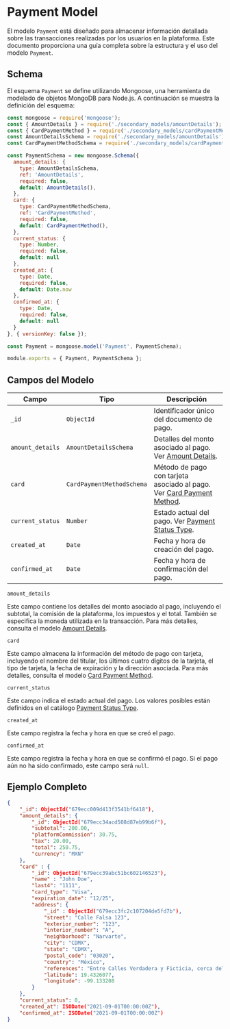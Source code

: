 # Payment Model

El modelo `Payment` está diseñado para almacenar información detallada sobre las transacciones realizadas por los usuarios en la plataforma. Este documento proporciona una guía completa sobre la estructura y el uso del modelo `Payment`.

## Schema

El esquema `Payment` se define utilizando Mongoose, una herramienta de modelado de objetos MongoDB para Node.js. A continuación se muestra la definición del esquema:

```javascript
const mongoose = require('mongoose');
const { AmountDetails } = require('./secondary_models/amountDetails');
const { CardPaymentMethod } = require('./secondary_models/cardPaymentMethod');
const AmountDetailsSchema = require('./secondary_models/amountDetails').AmountDetailsSchema;
const CardPaymentMethodSchema = require('./secondary_models/cardPaymentMethod').CardPaymentMethodSchema;

const PaymentSchema = new mongoose.Schema({
  amount_details: { 
    type: AmountDetailsSchema,
    ref: 'AmountDetails',
    required: false,
    default: AmountDetails(),
  },
  card: { 
    type: CardPaymentMethodSchema, 
    ref: 'CardPaymentMethod',
    required: false,
    default: CardPaymentMethod(),
  },
  current_status: { 
    type: Number, 
    required: false,
    default: null 
  },
  created_at: { 
    type: Date, 
    required: false,
    default: Date.now 
  },
  confirmed_at: { 
    type: Date, 
    required: false,
    default: null 
  }
}, { versionKey: false });

const Payment = mongoose.model('Payment', PaymentSchema);

module.exports = { Payment, PaymentSchema };
```

## Campos del Modelo

| Campo               | Tipo               | Descripción                                                                 |
|---------------------|--------------------|-----------------------------------------------------------------------------|
| `_id`               | `ObjectId`         | Identificador único del documento de pago.                                  |
| `amount_details`    | `AmountDetailsSchema` | Detalles del monto asociado al pago. Ver [Amount Details](/docs/database/models/secondary-models/amount-details). |
| `card`              | `CardPaymentMethodSchema` | Método de pago con tarjeta asociado al pago. Ver [Card Payment Method](/docs/database/models/secondary-models/card-payment-method). |
| `current_status`    | `Number`           | Estado actual del pago. Ver [Payment Status Type](/docs/database/catalogs/payment-status-type). |
| `created_at`        | `Date`             | Fecha y hora de creación del pago.                                          |
| `confirmed_at`      | `Date`             | Fecha y hora de confirmación del pago.                                      |


`amount_details`

Este campo contiene los detalles del monto asociado al pago, incluyendo el subtotal, la comisión de la plataforma, los impuestos y el total. También se especifica la moneda utilizada en la transacción. Para más detalles, consulta el modelo [Amount Details](/docs/database/models/secondary-models/amount-details).

`card`

Este campo almacena la información del método de pago con tarjeta, incluyendo el nombre del titular, los últimos cuatro dígitos de la tarjeta, el tipo de tarjeta, la fecha de expiración y la dirección asociada. Para más detalles, consulta el modelo [Card Payment Method](/docs/database/models/secondary-models/card-payment-method).

`current_status`

Este campo indica el estado actual del pago. Los valores posibles están definidos en el catálogo [Payment Status Type](/docs/database/catalogs/payment-status-type).

`created_at`

Este campo registra la fecha y hora en que se creó el pago.

`confirmed_at`

Este campo registra la fecha y hora en que se confirmó el pago. Si el pago aún no ha sido confirmado, este campo será `null`.


## Ejemplo Completo

```json
{
    "_id": ObjectId("679ecc009d413f3541bf6418"),
    "amount_details": {
        "_id": ObjectId("679ecc34acd508d87eb99b6f"),
        "subtotal": 200.00,
        "platformCommission": 30.75,
        "tax": 20.00,
        "total": 250.75,
        "currency": "MXN"
    },
    "card" : {
        "_id": ObjectId("679ecc39abc51bc602146523"),
        "name" : "John Doe",
        "last4": "1111",
        "card_type": "Visa",
        "expiration_date": "12/25",
        "address": {
            "_id" : ObjectId("679ecc3fc2c107204de5fd7b"),
            "street": "Calle Falsa 123",
            "exterior_number": "123",
            "interior_number": "A",
            "neighborhood": "Narvarte",
            "city": "CDMX",
            "state": "CDMX",
            "postal_code": "03020",
            "country": "México",
            "references": "Entre Calles Verdadera y Ficticia, cerca del parque",
            "latitude": 19.4326077,
            "longitude": -99.133208
        }        
    },
    "current_status": 0,
    "created_at": ISODate("2021-09-01T00:00:00Z"),
    "confirmed_at": ISODate("2021-09-01T00:00:00Z")
}
```